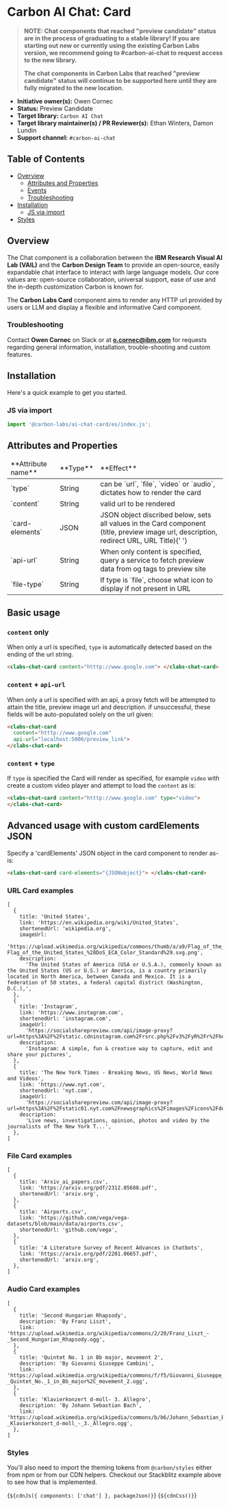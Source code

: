 
<Meta of={cardElementStories} />

# Carbon AI Chat: Card

> **NOTE: Chat components that reached "preview candidate" status are in the process of graduating to a stable library! If you are starting out new or currently using the existing Carbon Labs version, we recommend going to #carbon-ai-chat to request access to the new library.**
>
> **The chat components in Carbon Labs that reached "preview candidate" status will continue to be supported here until they are fully migrated to the new location.**

- **Initiative owner(s):** Owen Cornec
- **Status:** Preview Candidate
- **Target library:** `Carbon AI Chat`
- **Target library maintainer(s) / PR Reviewer(s):** Ethan Winters, Damon Lundin
- **Support channel:** `#carbon-ai-chat`

## Table of Contents

- [Overview](#overview)
  - [Attributes and Properties](#attributes-and-properties)
  - [Events](#events)
  - [Troubleshooting](#troubleshooting)
- [Installation](#installation)
  - [JS via import](#js-via-import)
- [Styles](#styles)

## Overview

<a id="overview"></a>

The Chat component is a collaboration between the **IBM Research Visual AI Lab
(VAIL)** and the **Carbon Design Team** to provide an open-source, easily
expandable chat interface to interact with large language models. Our core
values are: open-source collaboration, universal support, ease of use and the
in-depth customization Carbon is known for.

The **Carbon Labs Card** component aims to render any HTTP url provided by users
or LLM and display a flexible and informative Card component.

### Troubleshooting

<a id="troubleshooting"></a>

Contact **Owen Cornec** on Slack or at **o.cornec@ibm.com** for requests
regarding general information, installation, trouble-shooting and custom
features.

## Installation

<a id="installation"></a>

Here's a quick example to get you started.

### JS via import

<a id="js-via-import"></a>

```javascript
import '@carbon-labs/ai-chat-card/es/index.js';
```

## Attributes and Properties

<a id="attributes-and-properties"></a>
<table>
  <thead>
    <tr>
      <td>**Attribute name**</td>
      <td>**Type**</td>
      <td>**Effect**</td>
    </tr>
  </thead>
  <tbody>
    <tr>
      <td>`type`</td>
      <td>String</td>
      <td>
        can be `url`, `file`, `video` or `audio`, dictates how to render the
        card
      </td>
    </tr>
    <tr>
      <td>`content`</td>
      <td>String</td>
      <td>valid url to be rendered</td>
    </tr>
    <tr>
      <td>`card-elements`</td>
      <td>JSON</td>
      <td>
        JSON object discribed below, sets all values in the Card component
        (title, preview image url, description, redirect URL, URL Title){' '}
      </td>
    </tr>
    <tr>
      <td>`api-url`</td>
      <td>String</td>
      <td>
        When only content is specified, query a service to fetch preview data
        from og tags to preview site
      </td>
    </tr>
    <tr>
      <td>`file-type`</td>
      <td>String</td>
      <td>
        If type is `file`, choose what icon to display if not present in URL
      </td>
    </tr>
  </tbody>
</table>

## Basic usage

### `content` only

When only a url is specified, `type` is automatically detected based on the
ending of the url string.

```html
<clabs-chat-card content="htttp://www.google.com"> </clabs-chat-card>
```

### `content` + `api-url`

When only a url is specified with an api, a proxy fetch will be attempted to
attain the title, preview image url and description. if unsuccessful, these
fields will be auto-populated solely on the url given:

```html
<clabs-chat-card
  content="htttp://www.google.com"
  api-url="localhost:5000/preview_link">
</clabs-chat-card>
```

### `content` + `type`

If `type` is specified the Card will render as specified, for example `video`
with create a custom video player and attempt to load the `content` as is:

```html
<clabs-chat-card content="htttp://www.google.com" type="video">
</clabs-chat-card>
```

## Advanced usage with custom cardElements JSON

Specify a 'cardElements' JSON object in the card component to render as-is:

```html
<clabs-chat-card card-elements="{JSONobject}"> </clabs-chat-card>
```

### URL Card examples

```
[
  {
    title: 'United States',
    link: 'https://en.wikipedia.org/wiki/United_States',
    shortenedUrl: 'wikipedia.org',
    imageUrl:
      'https://upload.wikimedia.org/wikipedia/commons/thumb/a/a9/Flag_of_the_United_States_%28DoS_ECA_Color_Standard%29.svg/250px-Flag_of_the_United_States_%28DoS_ECA_Color_Standard%29.svg.png',
    description:
      'The United States of America (USA or U.S.A.), commonly known as the United States (US or U.S.) or America, is a country primarily located in North America, between Canada and Mexico. It is a federation of 50 states, a federal capital district (Washington, D.C.),',
  },
  {
    title: 'Instagram',
    link: 'https://www.instagram.com',
    shortenedUrl: 'instagram.com',
    imageUrl:
      'https://socialsharepreview.com/api/image-proxy?url=https%3A%2F%2Fstatic.cdninstagram.com%2Frsrc.php%2Fv3%2FyR%2Fr%2FhexDR1NOpRC.png',
    description:
      'Instagram: A simple, fun & creative way to capture, edit and share your pictures',
  },
  {
    title: 'The New York Times - Breaking News, US News, World News and Videos',
    link: 'https://www.nyt.com',
    shortenedUrl: 'nyt.com',
    imageUrl:
      'https://socialsharepreview.com/api/image-proxy?url=https%3A%2F%2Fstatic01.nyt.com%2Fnewsgraphics%2Fimages%2Ficons%2FdefaultPromoCrop.png',
    description:
      'Live news, investigations, opinion, photos and video by the journalists of The New York T...',
  },
]
```

### File Card examples

```
[
  {
    title: 'Arxiv_ai_papers.csv',
    link: 'https://arxiv.org/pdf/2312.05688.pdf',
    shortenedUrl: 'arxiv.org',
  },
  {
    title: 'Airports.csv',
    link: 'https://github.com/vega/vega-datasets/blob/main/data/airports.csv',
    shortenedUrl: 'github.com/vega',
  },
  {
    title: 'A Literature Survey of Recent Advances in Chatbots',
    link: 'https://arxiv.org/pdf/2201.06657.pdf',
    shortenedUrl: 'arxiv.org',
  },
]
```

### Audio Card examples

```
[
  {
    title: 'Second Hungarian Rhapsody',
    description: 'By Franz Liszt',
    link: 'https://upload.wikimedia.org/wikipedia/commons/2/20/Franz_Liszt_-_Second_Hungarian_Rhapsody.ogg',
  },
  {
    title: 'Quintet No. 1 in Bb major, movement 2',
    description: 'By Giovanni Giuseppe Cambini',
    link: 'https://upload.wikimedia.org/wikipedia/commons/f/f5/Giovanni_Giuseppe_Cambini_-_Quintet_No._1_in_Bb_major%2C_movement_2.ogg',
  },
  {
    title: 'Klavierkonzert d-moll- 3. Allegro',
    description: 'By Johann Sebastian Bach',
    link: 'https://upload.wikimedia.org/wikipedia/commons/b/b6/Johann_Sebastian_Bach_-_Klavierkonzert_d-moll_-_3._Allegro.ogg',
  },
]
```

### Styles

You'll also need to import the theming tokens from `@carbon/styles` either from
npm or from our CDN helpers. Checkout our Stackblitz example above to see how
that is implemented.

<Markdown>{`${cdnJs({ components: ['chat'] }, packageJson)}`}</Markdown>
<Markdown>{`${cdnCss()}`}</Markdown>
